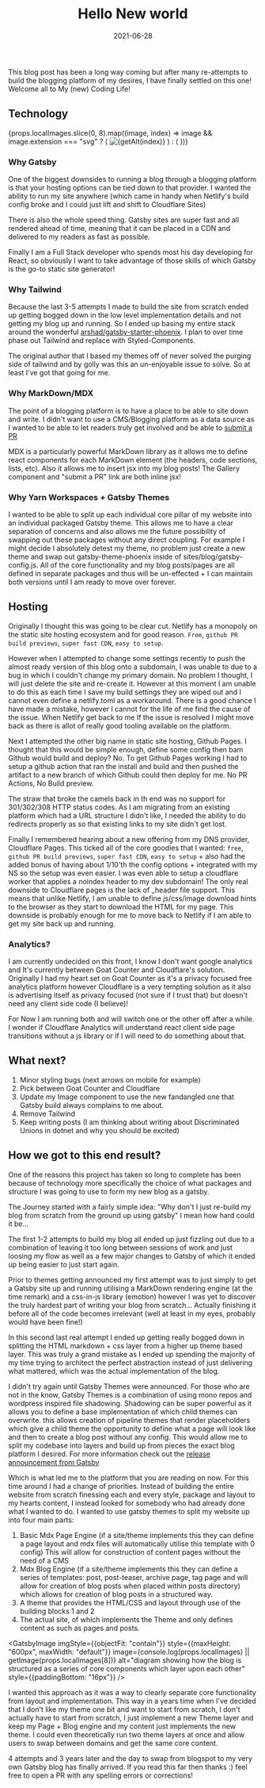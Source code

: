 ﻿---
title: Hello New world
date: 2021-06-28
excerpt: Welcome to the all new and (mostly) improved My Coding Life blog, after many years of procrastinating the Gatsby based rebuild is complete
image: ./gatsby.svg
tags: ["gatsby", "javascript", "tailwind", "mdx", "gaotcounter"]
embeddedImagesLocal:
  - ./gatsby.svg                           # 0
  - ./technologyUsed/styled-components.png # 1
  - ./technologyUsed/mdx.png               # 2
  - ./technologyUsed/yarn.png              # 3
  - ./technologyUsed/goat-counter.svg      # 4
  - ./technologyUsed/netlify-logo.svg      # 5
  - ./technologyUsed/prismjs.svg           # 6
  - ./technologyUsed/tailwindcss.svg       # 7
  - ./coding-life-structure.png            # 8
---

This blog post has been a long way coming but after many re-attempts to build the blogging platform
of my desires, I have finally settled on this one! Welcome all to My (new) Coding Life!

## Technology

<Gallery>
  {props.localImages.slice(0, 8).map((image, index) =>
    image && image.extension === "svg" ? (
      <img
        key={`image-${index}`}
        style={{maxHeight: "120px"}}
        src={image.publicURL}
        alt={getAlt(index)}
      />
    ) : (
      <GatsbyImage
        key={`image-${index}`}
        imgStyle={{objectFit: "contain"}}
        style={{maxHeight: "120px", maxWidth: "default"}}
        image={getImage(image)}
        alt={getAlt(index)}
      />
  ))}
</Gallery>

### Why Gatsby
One of the biggest downsides to running a blog through a blogging platform is that your hosting options can be tied
down to that provider. I wanted the ability to run my site anywhere (which came in handy when Netlify's build config
broke and I could just lift and shift to Cloudflare Sites)

There is also the whole speed thing. Gatsby sites are super fast and all rendered ahead of time, meaning that
it can be placed in a CDN and delivered to my readers as fast as possible.

Finally I am a Full Stack developer who spends most his day developing for React, so obviously I want to take
advantage of those skills of which Gatsby is the go-to static site generator!

### Why Tailwind
Because the last 3-5 attempts I made to build the site from scratch ended up getting bogged down in the low level
implementation details and not getting my blog up and running. So I ended up basing my entire stack around
the wonderful [arshad/gatsby-starter-phoenix](https://github.com/arshad/gatsby-starter-phoenix).
I plan to over time phase out Tailwind and replace with Styled-Components.

The original author that I based my themes off of never solved the purging side of tailwind and by golly was this an
un-enjoyable issue to solve. So at least I've got that going for me.

### Why MarkDown/MDX
The point of a blogging platform is to have a place to be able to site down and write. I didn't want to use a CMS/Blogging
platform as a data source as I wanted to be able to let readers truly get involved and be able to <a href={props.githubEditPath}>submit a PR</a>

MDX is a particularly powerful MarkDown library as it allows me to define react components for each MarkDown element
(the headers, code sections, lists, etc). Also it allows me to insert jsx into my blog posts! The Gallery component and "submit a PR" link
are both inline jsx!

### Why Yarn Workspaces + Gatsby Themes
I wanted to be able to split up each individual core pillar of my website into an individual packaged Gatsby theme.
This allows me to have a clear separation of concerns and also allows me the future possibility of swapping
out these packages without any direct coupling. For example I might decide I absolutely detest my theme, no problem
just create a new theme and swap out gatsby-theme-phoenix inside of sites/blog/gatsby-config.js. All of the core
functionality and my blog posts/pages are all defined in separate packages and thus will be un-effected + I can maintain
both versions until I am ready to move over forever.

## Hosting
Originally I thought this was going to be clear cut. Netlify has a monopoly on the static site hosting ecosystem and for good reason.
`Free`, `github PR build previews`, `super fast CDN`, `easy to setup`.

However when I attempted to change some settings recently to push the almost ready version of this blog onto a subdomain,
I was unable to due to a bug in which I couldn't change my primary domain. No problem I thought, I will just delete the
site and re-create it. However at this moment I am unable to do this as each time I save my build settings they are wiped
out and I cannot even define a netlify.toml as a workaround. There is a good chance I have made a mistake, however I cannot
for the life of me find the cause of the issue. When Netlify get back to me If the issue is resolved I might move back
as there is allot of really good tooling available on the platform.

Next I attempted the other big name in static site hosting, Github Pages. I thought that this would be simple enough,
define some config then bam Github would build and deploy? No. To get Github Pages working I had to setup a github action
that ran the install and build and then pushed the artifact to a new branch of which Github could then deploy for me. No
PR Actions, No Build preview.

The straw that broke the camels back in th end was no support for 301/302/308 HTTP status codes. As I am migrating from
an existing platform which had a URL structure I didn't like, I needed the ability to do redirects properly as so that
existing links to my site didn't get lost.

Finally I remembered hearing about a new offering from my DNS provider, Cloudflare Pages. This ticked all of the core
goodies that I wanted: `free`, `github PR build previews`, `super fast CDN`, `easy to setup` + also had the added bonus
of having about 1/10'th the config options + integrated with my NS so the setup was even easier. I was even able to setup
a cloudflare worker that applies a noindex header to my dev subdomain! The only real downside to Cloudflare pages is the
lack of _header file support. This means that unlike Netlify, I am unable to define js/css/image download hints to the
browser as they start to download the HTML for my page. This downside is probably enough for me to move back to Netlify
if I am able to get my site back up and running.

### Analytics?
I am currently undecided on this front, I know I don't want google analytics and It's currently between Goat Counter and
Cloudflare's solution. Originally I had my heart set on Goat Counter as it's a privacy focused free analytics platform however
Cloudflare is a very tempting solution as it also is advertising itself as privacy focused (not sure if I trust that)
but doesn't need any client side code (I believe)!

For Now I am running both and will switch one or the other off after a while. I wonder if Cloudflare Analytics will understand
react client side page transitions without a js library or if I will need to do something about that.

## What next?
1. Minor styling  bugs (next arrows on mobile for example)
2. Pick between Goat Counter and Cloudflare
3. Update my Image component to use the new fandangled one that Gatsby build always complains to me about.
4. Remove Tailwind
5. Keep writing posts (I am thinking about writing about Discriminated Unions in dotnet and why you should be excited)

## How we got to this end result?

One of the reasons this project has taken so long to complete has been because of technology
more specifically the choice of what packages and structure I was going to use to form my
new blog as a gatsby.

The Journey started with a fairly simple idea: "Why don't I just re-build my blog from scratch from the ground up using gatsby"
I mean how hard could it be...

The first 1-2 attempts to build my blog all ended up just fizzling out due to a combination of leaving it too
long between sessions of work and just loosing my flow as well as a few major changes to Gatsby of
which it ended up being easier to just start again.

Prior to themes getting announced my first attempt was to just simply to get a Gatsby site up and running utilising a
MarkDown rendering engine (at the time remark)
and a css-in-js library (emotion) however I was yet to discover the truly hardest part of writing your blog from
scratch... Actually finishing it before all of the code becomes irrelevant (well at least in my eyes, probably would
have been fine!)

In this second last real attempt I ended up getting really bogged down in splitting the HTML markdown + css layer from a higher up
theme based layer. This was truly a grand mistake as I ended up spending the majority of my time trying to architect
the perfect abstraction instead of just delivering what mattered, which was the actual implementation of the blog.

I didn't try again until Gatsby Themes were announced. For those
who are not in the know, Gatsby Themes is a combination of using mono repos and wordpress inspired file shadowing.
Shadowing can be super powerful as it allows you to define a base implementation of which child themes can overwrite.
this allows creation of pipeline themes that render placeholders which give a child theme
the opportunity to define what a page will look like and then to create a blog post without any config.
This would allow me to split my codebase into layers and build up from pieces
the exact blog platform I desired. For more information check out the [release announcement from Gatsby](https://www.gatsbyjs.com/blog/2019-07-03-announcing-stable-release-gatsby-themes/)

Which is what led me to the platform that you are reading on now. For this time around
I had a change of priorities. Instead of building the entire website from scratch finessing each and every style, package
and layout to my hearts content, I instead looked for somebody who had already done what I wanted to do. I wanted to use
gatsby themes to split my website up into four main parts:
1. Basic Mdx Page Engine (if a site/theme implements this they can define a page layout and mdx files will automatically
utilise this template with 0 config) This will allow for construction of content pages without the need of a CMS
2. Mdx Blog Engine (if a site/theme implements this they can define a series of templates: post, post-teaser, archive page, tag page
and will allow for creation of blog posts when placed within posts directory) which allows for creation of blog posts
in a structured way.
3. A theme that provides the HTML/CSS and layout through use of the building blocks 1 and 2
4. The actual site, of which implements the Theme and only defines content as such as pages and posts.

<GatsbyImage
  imgStyle={{objectFit: "contain"}}
  style={{maxHeight: "600px", maxWidth: "default"}}
  image={console.log(props.localImages) || getImage(props.localImages[8])}
  alt="diagram showing how the blog is structured as a series of core components which layer upon each other"
  style={{paddingBottom: "16px"}}
/>


I wanted this approach as it was a way to clearly separate core functionality from layout and implementation. This way
in a years time when I've decided that I don't like my theme one bit and want to start from scratch, I don't actually
have to start from scratch, I just implement a new Theme layer and keep my Page + Blog engine and my content just implements the new
theme. I could even theoretically run two theme layers at once and allow users to swap between domains and get the same
core content.

4 attempts and 3 years later and the day to swap from blogspot to my very own Gatsby blog has finally arrived. If you
read this far then thanks :) feel free to open a PR with any spelling errors or corrections!